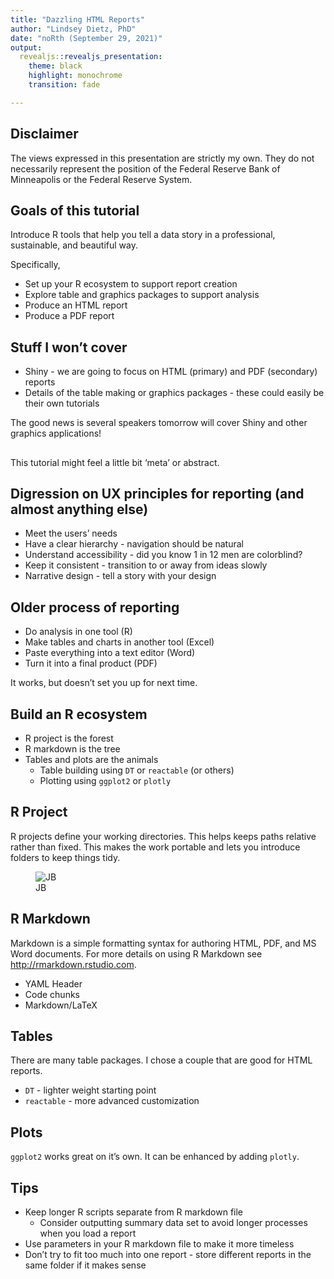```yaml
---
title: "Dazzling HTML Reports"
author: "Lindsey Dietz, PhD"
date: "noRth (September 29, 2021)"
output:
  revealjs::revealjs_presentation:
    theme: black
    highlight: monochrome
    transition: fade

---
```


## Disclaimer

The views expressed in this presentation are strictly my own. They do not necessarily represent the position of the Federal Reserve Bank of Minneapolis or the Federal Reserve System.

## Goals of this tutorial

Introduce R tools that help you tell a data story in a professional, sustainable, and beautiful way. 

Specifically, 

- Set up your R ecosystem to support report creation
- Explore table and graphics packages to support analysis
- Produce an HTML report
- Produce a PDF report

## Stuff I won't cover

- Shiny - we are going to focus on HTML (primary) and PDF (secondary) reports
- Details of the table making or graphics packages - these could easily be their own tutorials

The good news is several speakers tomorrow will cover Shiny and other graphics applications!

## {data-background="abed.jpg"}
This tutorial might feel a little bit 'meta' or abstract. 

## Digression on UX principles for reporting (and almost anything else)

 - Meet the users’ needs 
 - Have a clear hierarchy - navigation should be natural
 - Understand accessibility - did you know 1 in 12 men are colorblind?
 - Keep it consistent - transition to or away from ideas slowly
 - Narrative design - tell a story with your design
 
## Older process of reporting

- Do analysis in one tool (R)
- Make tables and charts in another tool (Excel)
- Paste everything into a text editor (Word)
- Turn it into a final product (PDF)

It works, but doesn't set you up for next time.

## {data-background-video="reddit.mp4"}

## Build an R ecosystem

- R project is the forest
- R markdown is the tree
- Tables and plots are the animals
    + Table building using `DT` or `reactable` (or others)
    + Plotting using `ggplot2` or `plotly`

## R Project 

R projects define your working directories. This helps keeps paths relative rather than fixed. This makes the work portable and lets you introduce folders to keep things tidy. 

![JB](jb.png)

## R Markdown

Markdown is a simple formatting syntax for authoring HTML, PDF, and MS Word documents. For more details on using R Markdown see <http://rmarkdown.rstudio.com>.

- YAML Header
- Code chunks
- Markdown/LaTeX

## Tables

There are many table packages. I chose a couple that are good for HTML reports.

- `DT` - lighter weight starting point
- `reactable` - more advanced customization

## Plots

`ggplot2` works great on it's own. It can be enhanced by adding `plotly`.

## Tips

 - Keep longer R scripts separate from R markdown file
   + Consider outputting summary data set to avoid longer processes when you load a report
 - Use parameters in your R markdown file to make it more timeless
 - Don't try to fit too much into one report - store different reports in the same folder if it makes sense

<style type="text/css">
  .reveal p {
    text-align: left;
  }
  .reveal ul {
    display: block;
  }
  .reveal ol {
    display: block;
  }  
</style>